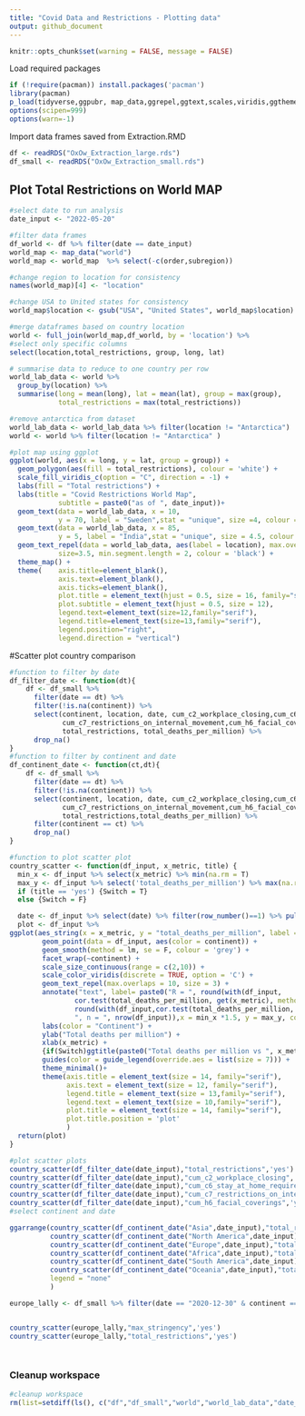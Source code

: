 ```yaml
---
title: "Covid Data and Restrictions - Plotting data"
output: github_document
---
```

```r
knitr::opts_chunk$set(warning = FALSE, message = FALSE) 
```


Load required packages
```r
if (!require(pacman)) install.packages('pacman')
library(pacman)
p_load(tidyverse,ggpubr, map_data,ggrepel,ggtext,scales,viridis,ggthemes)
options(scipen=999)
options(warn=-1)
```

Import data frames saved from Extraction.RMD
```r
df <- readRDS("OxOw_Extraction_large.rds")
df_small <- readRDS("OxOw_Extraction_small.rds")
```

## Plot Total Restrictions on World MAP
```r
#select date to run analysis 
date_input <- "2022-05-20"

#filter data frames 
df_world <- df %>% filter(date == date_input)
world_map <- map_data("world")
world_map <- world_map  %>% select(-c(order,subregion))

#change region to location for consistency
names(world_map)[4] <- "location"

#change USA to United states for consistency
world_map$location <- gsub("USA", "United States", world_map$location)

#merge dataframes based on country location
world <- full_join(world_map,df_world, by = 'location') %>% 
#select only specific columns
select(location,total_restrictions, group, long, lat)

# summarise data to reduce to one country per row
world_lab_data <- world %>%
  group_by(location) %>%
  summarise(long = mean(long), lat = mean(lat), group = max(group), 
            total_restrictions = max(total_restrictions))

#remove antarctica from dataset
world_lab_data <- world_lab_data %>% filter(location != "Antarctica")
world <- world %>% filter(location != "Antarctica" )

#plot map using ggplot 
ggplot(world, aes(x = long, y = lat, group = group)) +
  geom_polygon(aes(fill = total_restrictions), colour = 'white') +
  scale_fill_viridis_c(option = "C", direction = -1) +
  labs(fill = "Total restrictions") +
  labs(title = "Covid Restrictions World Map",
            subtitle = paste0("as of ", date_input))+
  geom_text(data = world_lab_data, x = 10, 
            y = 70, label = "Sweden",stat = "unique", size =4, colour = 'darkgreen') +
  geom_text(data = world_lab_data, x = 85, 
            y = 5, label = "India",stat = "unique", size = 4.5, colour = 'red') +
  geom_text_repel(data = world_lab_data, aes(label = location), max.overlaps = 2,
            size=3.5, min.segment.length = 2, colour = 'black') +
  theme_map() +
  theme(    axis.title=element_blank(),
            axis.text=element_blank(),
            axis.ticks=element_blank(),
            plot.title = element_text(hjust = 0.5, size = 16, family="serif"),
            plot.subtitle = element_text(hjust = 0.5, size = 12),
            legend.text=element_text(size=12,family="serif"),
            legend.title=element_text(size=13,family="serif"),
            legend.position="right",
            legend.direction = "vertical")
```


#Scatter plot country comparison
```r
#function to filter by date
df_filter_date <- function(dt){
    df <- df_small %>%
      filter(date == dt) %>% 
      filter(!is.na(continent)) %>% 
      select(continent, location, date, cum_c2_workplace_closing,cum_c6_stay_at_home_requirements,
             cum_c7_restrictions_on_internal_movement,cum_h6_facial_coverings,
             total_restrictions, total_deaths_per_million) %>%
      drop_na()
}
#function to filter by continent and date
df_continent_date <- function(ct,dt){
    df <- df_small %>%
      filter(date == dt) %>% 
      filter(!is.na(continent)) %>% 
      select(continent, location, date, cum_c2_workplace_closing,cum_c6_stay_at_home_requirements,
             cum_c7_restrictions_on_internal_movement,cum_h6_facial_coverings,
             total_restrictions,total_deaths_per_million) %>%
      filter(continent == ct) %>% 
      drop_na()
}

#function to plot scatter plot 
country_scatter <- function(df_input, x_metric, title) {
  min_x <- df_input %>% select(x_metric) %>% min(na.rm = T)
  max_y <- df_input %>% select('total_deaths_per_million') %>% max(na.rm = T)
  if (title == 'yes') {Switch = T}
  else {Switch = F}

  date <- df_input %>% select(date) %>% filter(row_number()==1) %>% pull()
  plot <- df_input %>% 
ggplot(aes_string(x = x_metric, y = "total_deaths_per_million", label = "location")) +
        geom_point(data = df_input, aes(color = continent)) +
        geom_smooth(method = lm, se = F, colour = 'grey') +
        facet_wrap(~continent) +
        scale_size_continuous(range = c(2,10)) +
        scale_color_viridis(discrete = TRUE, option = 'C') +
        geom_text_repel(max.overlaps = 10, size = 3) +
        annotate("text", label= paste0("R = ", round(with(df_input,
                cor.test(total_deaths_per_million, get(x_metric), method = "pearson"))$estimate, 2),", p = ", 
                round(with(df_input,cor.test(total_deaths_per_million, get(x_metric), method = "pearson"))$p.value, 3),
                ", n = ", nrow(df_input)),x = min_x *1.5, y = max_y, color = "red", size = 3) +
        labs(color = "Continent") +
        ylab("Total deaths per million") +
        xlab(x_metric) +
        {if(Switch)ggtitle(paste0("Total deaths per million vs ", x_metric, " as of ", date))} +
        guides(color = guide_legend(override.aes = list(size = 7))) +
        theme_minimal()+
        theme(axis.title = element_text(size = 14, family="serif"),
              axis.text = element_text(size = 12, family="serif"),
              legend.title = element_text(size = 13,family="serif"),
              legend.text = element_text(size = 10,family="serif"),
              plot.title = element_text(size = 14, family="serif"),
              plot.title.position = 'plot'
              )
  return(plot)
}

#plot scatter plots 
country_scatter(df_filter_date(date_input),"total_restrictions",'yes')
country_scatter(df_filter_date(date_input),"cum_c2_workplace_closing",'yes')
country_scatter(df_filter_date(date_input),"cum_c6_stay_at_home_requirements",'yes')
country_scatter(df_filter_date(date_input),"cum_c7_restrictions_on_internal_movement",'yes')
country_scatter(df_filter_date(date_input),"cum_h6_facial_coverings",'yes')
#select continent and date

ggarrange(country_scatter(df_continent_date("Asia",date_input),"total_restrictions",'no'),
          country_scatter(df_continent_date("North America",date_input),"total_restrictions",'no'),
          country_scatter(df_continent_date("Europe",date_input),"total_restrictions",'no'),
          country_scatter(df_continent_date("Africa",date_input),"total_restrictions",'no'),
          country_scatter(df_continent_date("South America",date_input),"total_restrictions",'no'),
          country_scatter(df_continent_date("Oceania",date_input),"total_restrictions",'no'),
          legend = "none"
          )

europe_lally <- df_small %>% filter(date == "2020-12-30" & continent == 'Europe' & !location %in% c("Malta","Liechtenstein","Monaco","San Marino","Belarus","Andorra","Ukraine","Moldova"))


country_scatter(europe_lally,"max_stringency",'yes')
country_scatter(europe_lally,"total_restrictions",'yes')




```


### Cleanup workspace
```r
#cleanup workspace
rm(list=setdiff(ls(), c("df","df_small","world","world_lab_data","date_input")))
```
